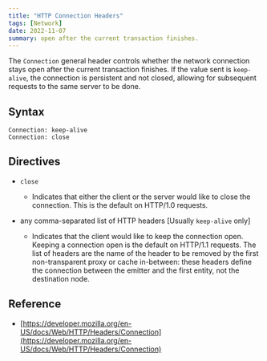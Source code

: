 ```yaml
---
title: "HTTP Connection Headers"
tags: [Network]
date: 2022-11-07
summary: open after the current transaction finishes.
---
```


The `Connection` general header controls whether the network connection stays
open after the current transaction finishes. If the value sent is `keep-alive`,
the connection is persistent and not closed, allowing for subsequent requests
to the same server to be done.

## Syntax

```
Connection: keep-alive
Connection: close
```

## Directives

- `close`
  - Indicates that either the client or the server would like to close the connection. This is the default on HTTP/1.0 requests.

- any comma-separated list of HTTP headers [Usually `keep-alive` only]
  - Indicates that the client would like to keep the connection open. Keeping a connection open is the default on HTTP/1.1 requests. The list of headers are the name of the header to be removed by the first non-transparent proxy or cache in-between: these headers define the connection between the emitter and the first entity, not the destination node.

## Reference

- [https://developer.mozilla.org/en-US/docs/Web/HTTP/Headers/Connection](https://developer.mozilla.org/en-US/docs/Web/HTTP/Headers/Connection)